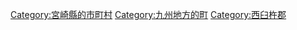 {{Commonscat|Gokase, Miyazaki}}
{{Catmore}}

{{DEFAULTSORT:Gokase}}
[[Category:宮崎縣的市町村|Category:宮崎縣的市町村]]
[[Category:九州地方的町|Category:九州地方的町]]
[[Category:西臼杵郡|Category:西臼杵郡]]